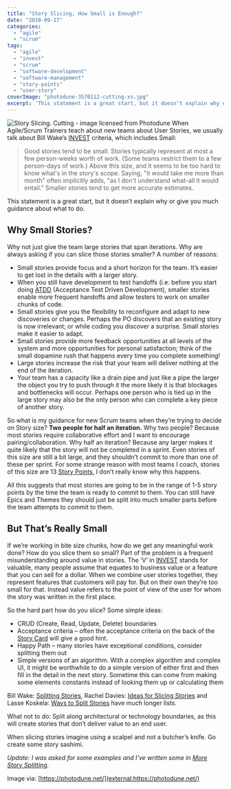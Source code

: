 ```yaml
---
title: "Story Slicing, How Small is Enough?"
date: "2010-09-27"
categories: 
  - "agile"
  - "scrum"
tags: 
  - "agile"
  - "invest"
  - "scrum"
  - "software-development"
  - "software-management"
  - "story-points"
  - "user-story"
coverImage: "photodune-3570112-cutting-xs.jpg"
excerpt: 'This statement is a great start, but it doesn’t explain why or give you much guidance'
---
```


![Story Slicing. Cutting - image licensed from Photodune](src/content/blog/story-slicing-how-small-is-enough/images/photodune-3570112-cutting-xs.jpg) When Agile/Scrum Trainers teach about new teams about User Stories, we usually talk about Bill Wake’s [INVEST](external:https://xp123.com/xplor/xp0308/index.shtml) criteria, which includes Small:

> Good stories tend to be small. Stories typically represent at most a few person-weeks worth of work. (Some teams restrict them to a few person-days of work.) Above this size, and it seems to be too hard to know what's in the story's scope. Saying, "it would take me more than month" often implicitly adds, "as I don't understand what-all it would entail." Smaller stories tend to get more accurate estimates.

This statement is a great start, but it doesn’t explain why or give you much guidance about what to do.

## Why Small Stories?

Why not just give the team large stories that span iterations. Why are always asking if you can slice those stories smaller? A number of reasons:

- Small stories provide focus and a short horizon for the team. It’s easier to get lost in the details with a larger story.
- When you still have development to test handoffs (i.e. before you start doing [ATDD](external:https://www.methodsandtools.com/archive/archive.php?id=72) (Acceptance Test Driven Development), smaller stories enable more frequent handoffs and allow testers to work on smaller chunks of code.
- Small stories give you the flexibility to reconfigure and adapt to new discoveries or changes. Perhaps the PO discovers that an existing story is now irrelevant; or while coding you discover a surprise. Small stories make it easier to adapt.
- Small stories provide more feedback opportunities at all levels of the system and more opportunities for personal satisfaction; think of the small dopamine rush that happens every time you complete something!
- Large stories increase the risk that your team will deliver nothing at the end of the iteration.
- Your team has a capacity like a drain pipe and just like a pipe the larger the object you try to push through it the more likely it is that blockages and bottlenecks will occur. Perhaps one person who is tied up in the large story may also be the only person who can complete a key piece of another story.

So what is my guidance for new Scrum teams when they’re trying to decide on Story size? **Two people for half an iteration.** Why two people? Because most stories require collaborative effort and I want to encourage pairing/collaboration. Why half an iteration? Because any larger makes it quite likely that the story will not be completed in a sprint. Even stories of this size are still a bit large, and they shouldn’t commit to more than one of these per sprint. For some strange reason with most teams I coach, stories of this size are 13 [Story Points](external:https://saat-network.ch/2008/02/explaining-story-points-to-management/), I don’t really know why this happens.

All this suggests that most stories are going to be in the range of 1-5 story points by the time the team is ready to commit to them. You can still have Epics and Themes they should just be split into much smaller parts before the team attempts to commit to them.

## But That’s Really Small

If we’re working in bite size chunks, how do we get any meaningful work done? How do you slice them so small? Part of the problem is a frequent misunderstanding around value in stories. The ‘V’ in [INVEST](external:https://xp123.com/xplor/xp0308/index.shtml) stands for valuable, many people assume that equates to business value or a feature that you can sell for a dollar. When we combine user stories together, they represent features that customers will pay for. But on their own they’re too small for that. Instead value refers to the point of view of the user for whom the story was written in the first place.

So the hard part how do you slice? Some simple ideas:

- CRUD (Create, Read, Update, Delete) boundaries
- Acceptance criteria – often the acceptance criteria on the back of the [Story Card](external:https://blog.aaladdin.com/?p=33) will give a good hint.
- Happy Path – many stories have exceptional conditions, consider splitting them out
- Simple versions of an algorithm. With a complex algorithm and complex UI, it might be worthwhile to do a simple version of either first and then fill in the detail in the next story. Sometime this can come from making some elements constants instead of looking them up or calculating them

Bill Wake: [Splitting Stories](external:https://xp123.com/xplor/xp0512/index.shtml), Rachel Davies: [Ideas for Slicing Stories](external:https://agilecoach.typepad.com/agile-coaching/2010/09/ideas-for-slicing-user-stories.html) and Lasse Koskela: [Ways to Split Stories](external:http://aqqurite.se/agile/ways-to-split-user-stories-guest-post-by-lasse-koskela) have much longer lists.

What not to do: Split along architectural or technology boundaries, as this will create stories that don’t deliver value to an end user.

When slicing stories imagine using a scalpel and not a butcher’s knife. Go create some story sashimi.

_Update: I was asked for some examples and I've written some in [More Story Splitting](/blog/more-notes-on-story-splitting)._

Image via: [https://photodune.net/](external:https://photodune.net/)
